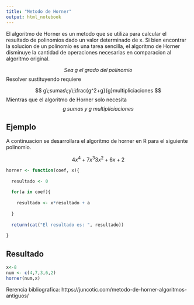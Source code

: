 ```yaml
---
title: "Metodo de Horner"
output: html_notebook
---
```


El algoritmo de Horner es un metodo que se utiliza para calcular el resultado de polinomios dado un valor determinado de x. Si bien encontrar la solucion de un polinomio es una tarea sencilla, el algoritmo de Horner disminuye la cantidad de operaciones necesarias en comparacion al algoritmo original.


$$ Sea\;g\;el\;grado\;del\;polinomio $$
Resolver sustituyendo requiere

$$ g\;sumas\;y\;\frac{g^2+g}{g}multipliciaciones $$
Mientras que el algoritmo de Horner solo necesita
$$ g\;sumas\;y\;g\;multipliciaciones $$

## Ejemplo

A continuacion se desarrollara el algoritmo de horner en R para el siguiente polinomio.

$$ 4x^4 + 7x^3 3x^2 + 6x + 2 $$
```r
horner <- function(coef, x){
  
  resultado <- 0
  
  for(a in coef){
    
    resultado <- x*resultado + a
    
  }
  
  return(cat("El resultado es: ", resultado))
  
}
```

## Resultado
```r

x<-8
num <- c(4,7,3,6,2)
horner(num,x)
```

Rerencia bibliografica: https://juncotic.com/metodo-de-horner-algoritmos-antiguos/
